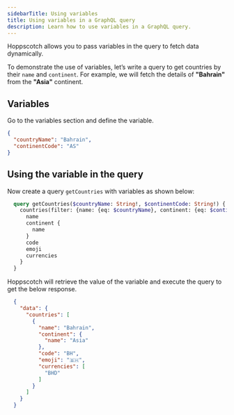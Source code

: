 ```yaml
---
sidebarTitle: Using variables
title: Using variables in a GraphQL query
description: Learn how to use variables in a GraphQL query.
---
```


Hoppscotch allows you to pass variables in the query to fetch data dynamically.

To demonstrate the use of variables, let’s write a query to get countries by their `name` and `continent`. For example, we will fetch the details of **"Bahrain"** from the **"Asia"** continent.

## Variables

Go to the variables section and define the variable.

```json
{
  "countryName": "Bahrain",
  "continentCode": "AS"
}
```

## Using the variable in the query

Now create a query `getCountries` with variables as shown below:

```graphql
  query getCountries($countryName: String!, $continentCode: String!) {
    countries(filter: {name: {eq: $countryName}, continent: {eq: $continentCode}}) {
      name
      continent {
        name
      }
      code
      emoji
      currencies
    }
  }
```

Hoppscotch will retrieve the value of the variable and execute the query to get the below response.

```json
  {
    "data": {
      "countries": [
        {
          "name": "Bahrain",
          "continent": {
            "name": "Asia"
          },
          "code": "BH",
          "emoji": "🇧🇭",
          "currencies": [
            "BHD"
          ]
        }
      ]
    }
  }
```